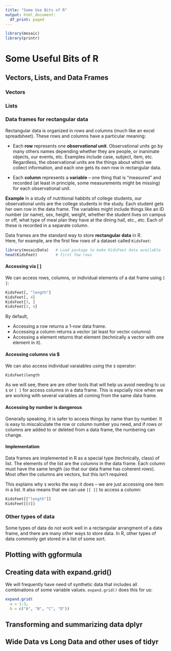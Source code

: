 ```yaml
---
title: "Some Use Bits of R"
output: html_document:
  df_print: paged
---
```


```r
library(mosaic)
library(printr)
```

# Some Useful Bits of R

## Vectors, Lists, and Data Frames

### Vectors

### Lists

### Data frames for rectangular data

Rectangular data is organized in rows and columns (much like an excel
spreadsheet).  These rows and columns have a particular meaning:

  * Each **row** represents one **observational unit**.  Observational units go
  by many others names depending whether they are people, or inanimate objects,
  our events, etc.  Examples include case, subject, item, etc. Regardless, the 
  observational units are the things about which we collect information, and each
  one gets its own row in rectangular data.
  
  * Each **column** represents a **variable** -- one thing that is "measured" and 
  recorded (at least in principle, some measurements might be missing) for each
  observational unit.
  
**Example** In a study of nutritional habbits of college students, our observational
units are the college students in the study.  Each student gets her own row in the data
frame.  The variables might include things like an ID number (or name), sex, height, 
weight, whether the student lives on campus or off, what type of meal plan they have
at the dining hall, etc., etc.  Each of these is recorded in a separate column.

Data frames are the standard way to store **rectangular data** in R.  
Here, for example, are the first few rows of a dataset called `KidsFeet`:

```r
library(mosaicData)   # Load package to make KidsFeet data available
head(KidsFeet)        # first few rows
```

#### Accessing via [ ]

We can access rows, columns, or individual elements of a 
dat frame using `[ ]`:

```r
KidsFeet[, "length"]
KidsFeet[, 4]
KidsFeet[3, ]
KidsFeet[3, 4]
```

By default,

* Accessing a row returns a 1-row data frame.
* Accessing a column returns a vector (at least for vector columns)
* Accessing a element returns that element (technically a vector with
one element in it).

#### Accessing columns via $

We can also access individual varaiables using the `$` operator:

```r
KidsFeet$length
```


As we will see, there are are other tools that will help us avoid 
needing to us `$` or `[ ]` for access columns in a data frame.  This is 
espcially nice when we are working with several variables all coming
from the same data frame.

#### Accessing by number is dangerous

Generally speaking, it is safer to access things by name than by number. It is
easy to miscalculate the row or column number you need, and if rows or columns
are added to or deleted from a data frame, the numbering can change.

#### Implementation

Data frames are implemented in R as a special type (technically, class) of list.
The elements of the list are the *columns* in the data frame.  Each column must
have the same length (so that our data frame has coherent *rows*).  Most often the 
columns are vectors, but this isn't required.

This explains why `$` works the way it does -- we are just accessing
one item in a list.  It also means that we can use `[[ ]]` to access
a column:

```r
KidsFeet[["length"]]
KidsFeet[[4]]
```

### Other types of data

Some types of data do not work well in a rectangular arrangment of a data frame,
and there are many other ways to store data.  In R, other types of data commonly
get stored in a list of some sort.

## Plotting with ggformula

## Creating data with expand.grid()

We will frequently have need of synthetic data that includes all combinations
of some variable values.  `expand.grid()` does this for us:

```r
expand.grid(
  a = 1:3, 
  b = c("A", "B", "C", "D"))
```

## Transforming and summarizing data dplyr

## Wide Data vs Long Data and other uses of tidyr

